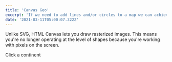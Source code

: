 ```yaml
---
title: 'Canvas Geo'
excerpt: 'If we need to add lines and/or circles to a map we can achieve it by adding features to our GeoJSON'
date: '2021-03-11T05:00:07.322Z'
---
```


Unlike SVG, HTML Canvas lets you draw rasterized images. This means you're no longer operating at the level of shapes because you're working with pixels on the screen.

<CanvasMap
  width={600}
  height={400}
  dataset="https://gist.githubusercontent.com/d3indepth/f28e1c3a99ea6d84986f35ac8646fac7/raw/c58cede8dab4673c91a3db702d50f7447b373d98/ne_110m_land.json"/>

Click a continent

<CanvasClickMap
  width={600}
  height={400}
  dataset="https://gist.githubusercontent.com/d3indepth/f28e1c3a99ea6d84986f35ac8646fac7/raw/c58cede8dab4673c91a3db702d50f7447b373d98/ne_110m_land.json"/>
